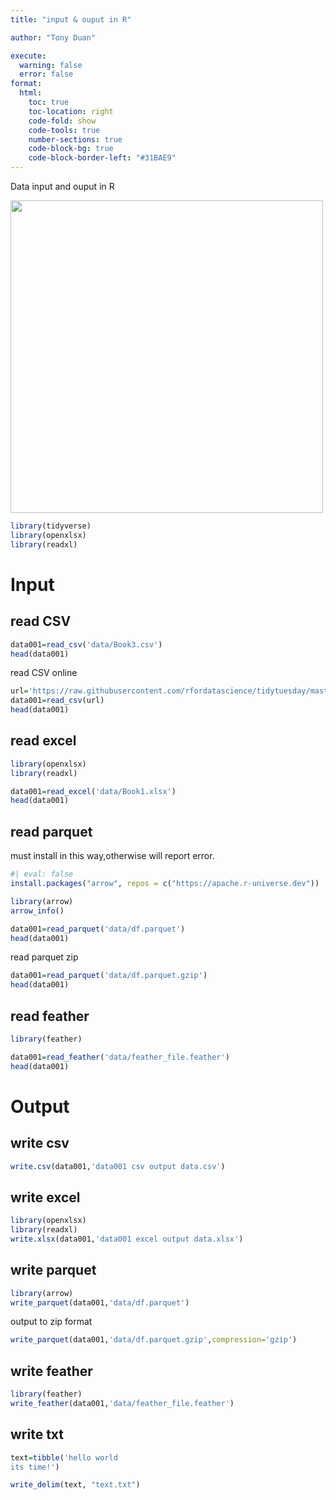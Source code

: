 ```yaml
---
title: "input & ouput in R"

author: "Tony Duan"

execute:
  warning: false
  error: false
format:
  html:
    toc: true
    toc-location: right
    code-fold: show
    code-tools: true
    number-sections: true
    code-block-bg: true
    code-block-border-left: "#31BAE9"
---
```


Data input and ouput in R

![](images/1_-OQi5hp-uoL_KdIydr4hew.gif){width="500"}

```r
library(tidyverse)
library(openxlsx)
library(readxl)

```


# Input

## read CSV

```r
data001=read_csv('data/Book3.csv')
head(data001)
```

read CSV online

```r
url='https://raw.githubusercontent.com/rfordatascience/tidytuesday/master/data/2020/2020-02-11/hotels.csv'
data001=read_csv(url)
head(data001)
```

## read excel

```r
library(openxlsx)
library(readxl)

data001=read_excel('data/Book1.xlsx')
head(data001)
```

## read parquet

must install in this way,otherwise will report error.
```r
#| eval: false
install.packages("arrow", repos = c("https://apache.r-universe.dev"))
```

```r
library(arrow)
arrow_info()
```

```r
data001=read_parquet('data/df.parquet')
head(data001)
```

read parquet zip
```r
data001=read_parquet('data/df.parquet.gzip')
head(data001)
```



## read feather

```r
library(feather)

data001=read_feather('data/feather_file.feather')
head(data001)

```


# Output


## write csv 

```r

write.csv(data001,'data001 csv output data.csv')
```



## write excel

```r
library(openxlsx)
library(readxl)
write.xlsx(data001,'data001 excel output data.xlsx')
```



## write parquet

```r
library(arrow)
write_parquet(data001,'data/df.parquet')
```


output to zip format

```r
write_parquet(data001,'data/df.parquet.gzip',compression='gzip')  
```


## write feather



```r
library(feather)
write_feather(data001,'data/feather_file.feather')

```



## write txt

```r
text=tibble('hello world
its time!')

write_delim(text, "text.txt")
```



